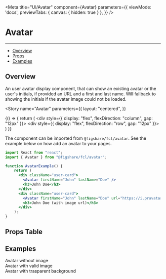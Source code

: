 
<Meta
  title="UI/Avatar"
  component={Avatar}
  parameters={{
    viewMode: 'docs',
    previewTabs: {
      canvas: { hidden: true }
     },
  }}
/>

# Avatar
---
- [Overview](#overview)
- [Props](#props-table)
- [Examples](#examples)

## Overview

An user avatar display component, that can show an existing avatar or the user\'s initials, if provided an URL and a first and last name.
Will fallback to showing the initials if the avatar image could not be loaded.

<Story
  name="Avatar"
  parameters={{
    layout: "centered",
  }}
>
  {() => {
    return (
      <div style={{ display: "flex", flexDirection: "column", gap: "12px" }}>
        <div style={{ display: "flex", flexDirection: "row", gap: "12px" }}>
          <Avatar firstName="John" lastName="Doe" />
          <Avatar firstName="John" lastName="Doe" url={image} />
        </div>
      </div>
    )
  }}
</Story>

The component can be imported from `@figshare/fcl/avatar`.
See the example below on how add an avatar to your pages.


```jsx
import React from "react";
import { Avatar } from "@figshare/fcl/avatar";

function AvatarExample() {
    return (
      <div className="user-card">
        <Avatar firstName="John" lastName="Doe" />
        <h3>John Doe</h3>
      </div>
      <div className="user-card">
        <Avatar firstName="John" lastName="Doe" url="https://i.pravatar.cc/300?img=70" />
        <h3>John Doe (with image url)</h3>
      </div>
    );
}
```

## Props Table
<ArgsTable of={Avatar} />

## Examples
<Canvas>
    <div style={{ display: "flex", flexDirection: "column", gap: "12px" }}>
      <div style={{ display: "flex", flexDirection: "column", gap: "12px" }}>
      <div>
          <Avatar firstName="John" lastName="Doe" />
          <span>Avatar without image</span>
        </div>
        <div>
          <Avatar firstName="John" lastName="Doe" url={image} />
          <span>Avatar with valid image</span>
        </div>
        <div>        
          <Avatar firstName="John" lastName="Doe" url={imageWithTransparentBackground} />
          <span>Avatar with trasparent background</span>
        </div>
      </div>
    </div>
</Canvas>